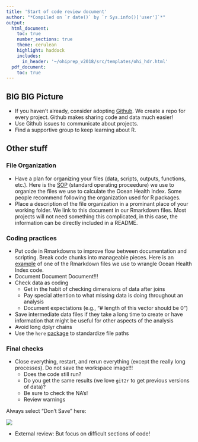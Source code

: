 ```yaml
---
title: 'Start of code review document'
author: "*Compiled on `r date()` by `r Sys.info()['user']`*"
output: 
  html_document:
    toc: true
    number_sections: true
    theme: cerulean
    highlight: haddock
    includes: 
      in_header: '~/ohiprep_v2018/src/templates/ohi_hdr.html'
  pdf_document:
    toc: true
---
```



## BIG BIG Picture

* If you haven't already, consider adopting [Github](https://github.com/).  We create a repo for every project. Github makes sharing code and data much easier!
* Use Github issues to communicate about projects.
* Find a supportive group to keep learning about R.

## Other stuff

### File Organization

* Have a plan for organizing your files (data, scripts, outputs, functions, etc.).  Here is the [SOP](https://rawgit.com/OHI-Science/ohiprep_v2018/master/src/dataOrganization_SOP.html) (standard operating proceedure) we use to organize the files we use to calculate the Ocean Health Index.  Some people recommend following the organization used for R packages.
* Place a description of the file organization in a prominant place of your working folder.  We link to this document in our Rmarkdown files.  Most projects will not need something this complicated, in this case, the information can be directly included in a README.

### Coding practices
* Put code in Rmarkdowns to improve flow between documentation and scripting.  Break code chunks into manageable pieces.  Here is an [example](https://rawgit.com/OHI-Science/ohiprep_v2018/master/globalprep/ico/v2018/ico_data_prep.html) of one of the Rmarkdown files we use to wrangle Ocean Health Index code.
* Document Document Document!!!
* Check data as coding
     + Get in the habit of checking dimensions of data after joins
     + Pay special attention to what missing data is doing throughout an analysis
     + Document expectations (e.g., "# length of this vector should be 0")
* Save intermediate data files if they take a long time to create or have information that might be useful for other aspects of the analysis
* Avoid long dplyr chains
* Use the ```here``` [package](https://github.com/jennybc/here_here) to standardize file paths

### Final checks
* Close everything, restart, and rerun everything (except the really long processes).  Do not save the workspace image!!!
     + Does the code still run?
     + Do you get the same results (we love ```git2r``` to get previous versions of data)?
     + Be sure to check the NA's!
     + Review warnings

Always select "Don't Save" here: 


![](figures/Workspace.jpg)
    
* External review: But focus on difficult sections of code!